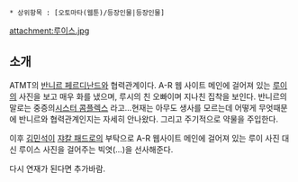  * 상위항목 : [오토마타(웹툰)/등장인물|등장인물]

attachment:루이스.jpg

== 소개 ==

ATMT의 [[반니르 페르디난드]]와 협력관계이다. A-R 웹 사이트 메인에 걸어져 있는 [[루이]]의 사진을 보고 매우 화를 냈으며, 루시의 친 오빠이며 지나친 집착을 보인다. 반니르의 말로는 중증의[[시스터 콤플렉스]] 라고...현재는 아무도 생사를 모르는데 어떻게 무엇때문에 반니르와 협력관계인지는 자세히 안나왔다. 그리고 주기적으로 약물을 주입한다.

이후 [[김민석]]이 [[쟈칼 패드로]]의 부탁으로 A-R 웹사이트 메인에 걸어져 있는 루이 사진 대신 루이스 사진을 걸어주는 빅엿(...)을 선사해준다. 

다시 연재가 된다면 추가바람.
